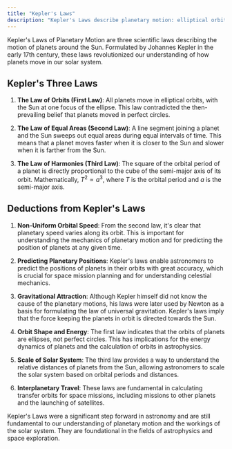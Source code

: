 ```yaml
---
title: "Kepler's Laws"
description: "Kepler's Laws describe planetary motion: elliptical orbits, variable orbital speeds, and a relationship between orbital period and distance."
---
```


Kepler's Laws of Planetary Motion are three scientific laws describing the motion of planets around the Sun. Formulated by Johannes Kepler in the early 17th century, these laws revolutionized our understanding of how planets move in our solar system.

## Kepler's Three Laws

1. **The Law of Orbits (First Law)**: All planets move in elliptical orbits, with the Sun at one focus of the ellipse. This law contradicted the then-prevailing belief that planets moved in perfect circles.

2. **The Law of Equal Areas (Second Law)**: A line segment joining a planet and the Sun sweeps out equal areas during equal intervals of time. This means that a planet moves faster when it is closer to the Sun and slower when it is farther from the Sun.

3. **The Law of Harmonies (Third Law)**: The square of the orbital period of a planet is directly proportional to the cube of the semi-major axis of its orbit. Mathematically, $T^2 \propto a^3$, where $T$ is the orbital period and $a$ is the semi-major axis.

## Deductions from Kepler's Laws

1. **Non-Uniform Orbital Speed**: From the second law, it's clear that planetary speed varies along its orbit. This is important for understanding the mechanics of planetary motion and for predicting the position of planets at any given time.

2. **Predicting Planetary Positions**: Kepler's laws enable astronomers to predict the positions of planets in their orbits with great accuracy, which is crucial for space mission planning and for understanding celestial mechanics.

3. **Gravitational Attraction**: Although Kepler himself did not know the cause of the planetary motions, his laws were later used by Newton as a basis for formulating the law of universal gravitation. Kepler's laws imply that the force keeping the planets in orbit is directed towards the Sun.

4. **Orbit Shape and Energy**: The first law indicates that the orbits of planets are ellipses, not perfect circles. This has implications for the energy dynamics of planets and the calculation of orbits in astrophysics.

5. **Scale of Solar System**: The third law provides a way to understand the relative distances of planets from the Sun, allowing astronomers to scale the solar system based on orbital periods and distances.

6. **Interplanetary Travel**: These laws are fundamental in calculating transfer orbits for space missions, including missions to other planets and the launching of satellites.

Kepler's Laws were a significant step forward in astronomy and are still fundamental to our understanding of planetary motion and the workings of the solar system. They are foundational in the fields of astrophysics and space exploration.
